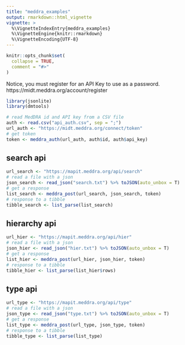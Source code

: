 ---
title: "meddra_examples"
output: rmarkdown::html_vignette
vignette: >
  %\VignetteIndexEntry{meddra_examples}
  %\VignetteEngine{knitr::rmarkdown}
  %\VignetteEncoding{UTF-8}
---

```{r, include = FALSE}
knitr::opts_chunk$set(
  collapse = TRUE,
  comment = "#>"
)
```

Notice, you must register for an API Key to use as a password.
https://midt.meddra.org/account/register

```{r auth, eval = FALSE}
library(jsonlite)
library(dmtools)

# read MedDRA id and API key from a CSV file
auth <- read.csv("api_auth.csv", sep = ";")
url_auth <- "https://midt.meddra.org/connect/token"
# get token
token <- meddra_auth(url_auth, auth$id, auth$api_key)
```

## search api
```{r search_api, eval = FALSE}

url_search <- "https://mapit.meddra.org/api/search"
# read a file with a json
json_search <- read_json("search.txt") %>% toJSON(auto_unbox = T)
# get a response
list_search <- meddra_post(url_search, json_search, token)
# response to a tibble
tibble_search <- list_parse(list_search)
```

## hierarchy api
```{r hierarchy_api, eval = FALSE}

url_hier <- "https://mapit.meddra.org/api/hier"
# read a file with a json
json_hier <- read_json("hier.txt") %>% toJSON(auto_unbox = T)
# get a response
list_hier <- meddra_post(url_hier, json_hier, token)
# response to a tibble
tibble_hier <- list_parse(list_hier$rows)
```

## type api
```{r type_api, eval = FALSE}

url_type <- "https://mapit.meddra.org/api/type"
# read a file with a json
json_type <- read_json("type.txt") %>% toJSON(auto_unbox = T)
# get a response
list_type <- meddra_post(url_type, json_type, token)
# response to a tibble
tibble_type <- list_parse(list_type) 
```
